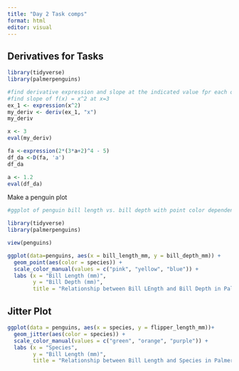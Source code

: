 ```yaml
---
title: "Day 2 Task comps"
format: html
editor: visual
---
```


## Derivatives for Tasks 

```r
library(tidyverse)
library(palmerpenguins)

```

```r
#find derivative expression and slope at the indicated value fpr each of the fucntions 
#find slope of f(x) = x^2 at x=3
ex_1 <- expression(x^2)
my_deriv <- deriv(ex_1, "x")
my_deriv
```

```r
x <- 3
eval(my_deriv)
```

```r
fa <-expression(2*(3*a+2)^4 - 5)
df_da <-D(fa, 'a')
df_da

```

```r
a <- 1.2
eval(df_da)
```

Make a penguin plot

```r
#ggplot of penguin bill length vs. bill depth with point color dependent on species , update labels, add a title 

library(tidyverse)
library(palmerpenguins)

view(penguins)

ggplot(data=penguins, aes(x = bill_length_mm, y = bill_depth_mm)) + 
  geom_point(aes(color = species)) +
  scale_color_manual(values = c("pink", "yellow", "blue")) +
  labs (x = "Bill Length (mm)",
        y = "Bill Depth (mm)", 
        title = "Relationship between Bill LEngth and Bill Depth in Palmer PEnguins")
```

## Jitter Plot

```r
ggplot(data = penguins, aes(x = species, y = flipper_length_mm))+
  geom_jitter(aes(color = species)) +
  scale_color_manual(values = c("green", "orange", "purple")) +
  labs (x = "Species",
        y = "Bill Length (mm)", 
        title = "Relationship between Bill Length and Species in Palmer PEnguins")
```
